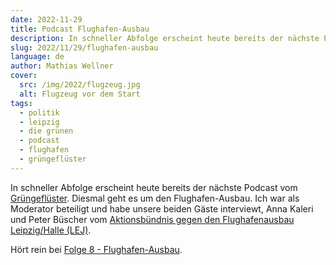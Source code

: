 ```yaml
---
date: 2022-11-29
title: Podcast Flughafen-Ausbau
description: In schneller Abfolge erscheint heute bereits der nächste Podcast vom Grüngeflüster. Diesmal geht es um den Flughafen-Ausbau. Ich war als Moderator beteiligt und habe unsere beiden Gäste interviewt, Anna Kaleri und Peter Büscher vom Aktionsbündnis gegen den Flughafenausbau Leipzig/Halle (LEJ).
slug: 2022/11/29/flughafen-ausbau
language: de
author: Mathias Wellner
cover:
  src: /img/2022/flugzeug.jpg
  alt: Flugzeug vor dem Start
tags:
  - politik
  - leipzig
  - die grünen
  - podcast
  - flughafen
  - grüngeflüster
---
```


In schneller Abfolge erscheint heute bereits der nächste Podcast vom [Grüngeflüster](https://soundcloud.com/leipziger-gruengefluester). Diesmal geht es um den Flughafen-Ausbau. Ich war als Moderator beteiligt und habe unsere beiden Gäste interviewt, Anna Kaleri und Peter Büscher vom [Aktionsbündnis gegen den Flughafenausbau Leipzig/Halle (LEJ)](https://www.buendnislej.com/).

Hört rein bei [Folge 8 - Flughafen-Ausbau](https://soundcloud.com/leipziger-gruengefluester/folge-8-flughafen-ausbau).
